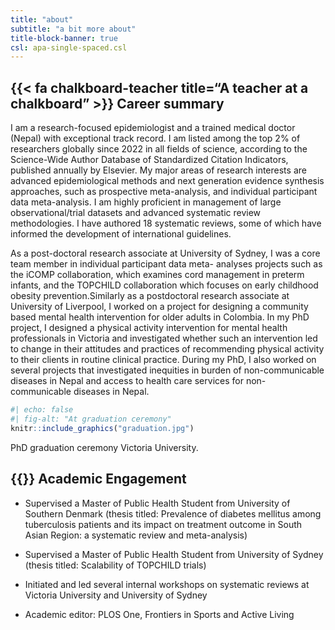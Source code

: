 ```yaml
---
title: "about"
subtitle: "a bit more about"
title-block-banner: true
csl: apa-single-spaced.csl
---
```


## {{< fa chalkboard-teacher title="A teacher at a chalkboard" >}} Career summary

I am a research-focused epidemiologist and a trained medical doctor (Nepal) with exceptional track record. I am listed among the top 2% of researchers globally since 2022 in all fields of science, according to the Science-Wide Author Database of Standardized Citation Indicators, published annually by Elsevier. My major areas of research interests are advanced epidemiological methods and next generation evidence synthesis approaches, such as prospective meta-analysis, and individual participant data meta-analysis. I am highly proficient in management of large observational/trial datasets and advanced systematic review methodologies. I have authored 18 systematic reviews, some of which have informed the development of international guidelines.

As a post-doctoral research associate at University of Sydney, I was a core team member in individual participant data meta- analyses projects such as the iCOMP collaboration, which examines cord management in preterm infants, and the TOPCHILD collaboration which focuses on early childhood obesity prevention.Similarly as a postdoctoral research associate at University of Liverpool, I worked on a project for designing a community based mental health intervention for older adults in Colombia. In my PhD project, I designed a physical activity intervention for mental health professionals in Victoria and investigated whether such an intervention led to change in their attitudes and practices of recommending physical activity to their clients in routine clinical practice. During my PhD, I also worked on several projects that investigated inequities in burden of non-communicable diseases in Nepal and access to health care services for non-communicable diseases in Nepal.

::: column-margin
```r
#| echo: false
#| fig-alt: "At graduation ceremony"
knitr::include_graphics("graduation.jpg")
```

::: {.center-text .extra-small-text .dark-gray-text .topbr}
PhD graduation ceremony Victoria University.
:::
:::

## {{<fa book>}} Academic Engagement

-   Supervised a Master of Public Health Student from University of Southern Denmark (thesis titled: Prevalence of diabetes mellitus among tuberculosis patients and its impact on treatment outcome in South Asian Region: a systematic review and meta-analysis)

-   Supervised a Master of Public Health Student from University of Sydney (thesis titled: Scalability of TOPCHILD trials)

-   Initiated and led several internal workshops on systematic reviews at Victoria University and University of Sydney

-   Academic editor: PLOS One, Frontiers in Sports and Active Living
